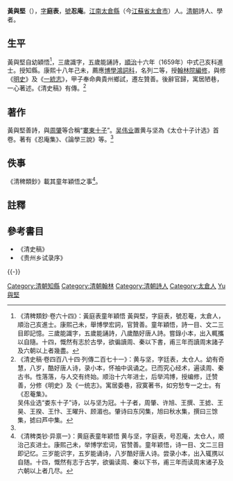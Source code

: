 {{明清人物信息框
| 姓名 = 黃與堅
| 原名 =
| 圖片名稱= 黃與堅肖像畫.jpg
| 圖片大小 = 200px
| 圖片說明 = [[禹之鼎|禹之鼎]]作黃與堅（左）肖像
| 最高職務 = 翰林院編修左贊善
| 國家 = 大清
| 爵位 =
| 籍貫 = [[江南省|江南]][[太倉縣|太倉縣]]
| 族裔 = 漢族
| 旗籍 = 
| 字號 = 字庭表，號忍庵
| 諡號 = 
| 出生日期 = 明萬曆四十八年（1620年）
| 出生地點 = [[南直隸|直隸]][[太倉縣|太倉縣]]
| 逝世日期 = 清康熙四十年（1701年）
| 逝世地點 = [[江南省|江南省]][[太倉縣|太倉縣]]
| 墓葬 =
| 配偶 =
| 親屬 = 
| 出身 = 
* 顺治十六年己亥科進士出身
*康熙十八年已未科博學宏詞第二等
| 經歷 = 
| 著作 =
*《忍庵集》
}}

'''黃與堅'''（{{bd|1620年||1701年||catIdx=Huang黃與堅}}），[[表字|字]]'''庭表'''，[[號|號]]'''忍庵'''。[[江南省|江南]][[太倉縣|太倉縣]]（今[[江蘇省|江蘇省]][[太倉市|太倉市]]）人。[[清朝|清朝]]詩人、學者。

==生平==
黃與堅自幼穎悟<ref>《清稗類鈔·卷六十四》：黃庭表童年穎悟 黃與堅，字庭表，號忍菴，太倉人，順治己亥進士。康熙己未，舉博學宏詞，官贊善。童年穎悟，詩一目、文二三目即記憶。三歲能識字，五歲能誦詩，八歲酷好唐人詩。嘗錄小本，出入輒攜以自隨。十四，慨然有志於古學，欲徧讀周、秦以下書，甫三年而讀周末諸子及六朝以上者幾盡。</ref>，三歲識字，五歲能誦詩，[[順治|順治]]十六年（1659年）中式己亥科進士。授知縣。康熙十八年己未，薦應[[博學鴻詞科|博學鴻詞科]]，名列二等，授[[翰林院|翰林院]][[編修|編修]]，與修《[[明史|明史]]》及《[[一統志|一統志]]》，甲子奉命典貴州鄉試，遷左贊善。後辭官歸，寓居陋巷，一心著述。《清史稿》有傳。<ref name="傳">《清史稿·卷四百八十四·列傳二百七十一》：黄与坚，字廷表，太仓人。幼有奇慧，八岁，酷好唐人诗，录小本，怀袖中讽诵之。已而究心经术，遍读周、秦古书。性落落，与人交有终始。顺治十六年进士，后举鸿博，授编修，迁赞善，分修《明史》及《一统志》。寓居委巷，寂寞著书，如穷愁专一之士。有《忍菴集》。<br>吴伟业选“娄东十子”诗，以与坚为冠。十子者，周肇、许旭、王撰、王摅、王昊、王揆、王忭、王曜升、顾湄也。肇诗曰东冈集，旭曰秋水集，撰曰三馀集，摅曰芦中集。</ref>

==著作==
黃與堅善詩，與[[周肇|周肇]]等合稱“[[婁東十子|婁東十子]]”。[[吴伟业|吴伟业]]置黄与坚為《太仓十子计选》首卷。著有《忍庵集》、《論學三說》等。<ref name="傳" />

==佚事==
《清稗類鈔》載其童年穎悟之事<ref>《清稗类钞·异禀一》：黄庭表童年颖悟 黄与坚，字庭表，号忍庵，太仓人，顺治己亥进士。康熙己未，举博学宏词，官赞善。童年颖悟，诗一目、文二三目即记忆。三岁能识字，五岁能诵诗，八岁酷好唐人诗。尝录小本，出入辄携以自随。十四，慨然有志于古学，欲徧读周、秦以下书，甫三年而读周末诸子及六朝以上者几尽。</ref>。

==註釋==
{{reflist}}

==參考書目==
*《清史稿》
* 《贵州乡试录序》

{{-}}
{{太倉十子}}
{{顺治十六年己亥科殿试金榜}}
{{康熙十八年己未科博學宏詞}}
{{DEFAULTSORT:Huang黃與堅}}
[[Category:清朝知縣|Category:清朝知縣]]
[[Category:清朝翰林|Category:清朝翰林]]
[[Category:清朝詩人|Category:清朝詩人]]
[[Category:太倉人|Category:太倉人]]
[[Category:黃姓|Yu與堅]]